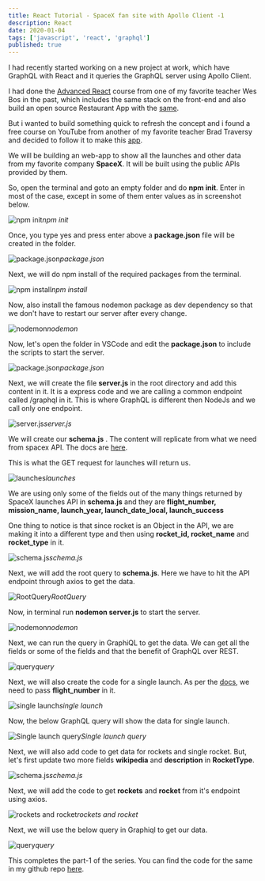 ```yaml
---
title: React Tutorial - SpaceX fan site with Apollo Client -1
description: React
date: 2020-01-04
tags: ['javascript', 'react', 'graphql']
published: true
---
```


I had recently started working on a new project at work, which have GraphQL with React and it queries the GraphQL server using Apollo Client.

I had done the [Advanced React](https://advancedreact.com) course from one of my favorite teacher Wes Bos in the past, which includes the same stack on the front-end and also build an open source Restaurant App with the [same](https://thewebdev.tech/restaurant-billing-app-react-nextjs).

But i wanted to build something quick to refresh the concept and i found a free course on YouTube from another of my favorite teacher Brad Traversy and decided to follow it to make this [app](https://www.youtube.com/watch?v=SEMTj8w04Z8&list=PLillGF-RfqbZrjw48EXLdM4dsOhURCLZx).

We will be building an web-app to show all the launches and other data from my favorite company **SpaceX**. It will be built using the public APIs provided by them.

So, open the terminal and goto an empty folder and do **npm init**. Enter in most of the case, except in some of them enter values as in screenshot below.

![npm init](https://ik.imagekit.io/thewebdev/SpaceX/1/1_3353c6dy6.png)*npm init*

Once, you type yes and press enter above a **package.json** file will be created in the folder.

![package.json](https://ik.imagekit.io/thewebdev/SpaceX/1/2_JatHusdiB.png)*package.json*

Next, we will do npm install of the required packages from the terminal.

![npm install](https://ik.imagekit.io/thewebdev/SpaceX/1/3_0sOEzgN6a.png)*npm install*

Now, also install the famous nodemon package as dev dependency so that we don't have to restart our server after every change.

![nodemon](https://ik.imagekit.io/thewebdev/SpaceX/1/4_32xWPSwI6.png)*nodemon*

Now, let's open the folder in VSCode and edit the **package.json** to include the scripts to start the server.

![package.json](https://ik.imagekit.io/thewebdev/SpaceX/1/5_UtyR_exI7h.png)*package.json*

Next, we will create the file **server.js** in the root directory and add this content in it. It is a express code and we are calling a common endpoint called /graphql in it. This is where GraphQL is different then NodeJs and we call only one endpoint.

![server.js](https://ik.imagekit.io/thewebdev/SpaceX/1/6_sJI7nbViRs.jpg)*server.js*

We will create our **schema.js** . The content will replicate from what we need from spacex API. The docs are [here](https://docs.spacexdata.com).

This is what the GET request for launches will return us.

![launches](https://ik.imagekit.io/thewebdev/SpaceX/1/7_EX5sPKtsYz.png)*launches*

We are using only some of the fields out of the many things returned by SpaceX launches API in **schema.js** and they are **flight_number, mission_name, launch_year, launch_date_local, launch_success**

One thing to notice is that since rocket is an Object in the API, we are making it into a different type and then using **rocket_id, rocket_name** and **rocket_type** in it.

![schema.js](https://ik.imagekit.io/thewebdev/SpaceX/1/8_gw3zzeo2u.png)*schema.js*

Next, we will add the root query to **schema.js**. Here we have to hit the API endpoint through axios to get the data.

![RootQuery](https://ik.imagekit.io/thewebdev/SpaceX/1/9_xCR0BEskw.png)*RootQuery*

Now, in terminal run **nodemon server.js** to start the server.

![nodemon](https://ik.imagekit.io/thewebdev/SpaceX/1/10_it1HA2s-L.png)*nodemon*

Next, we can run the query in GraphiQL to get the data. We can get all the fields or some of the fields and that the benefit of GraphQL over REST.

![query](https://ik.imagekit.io/thewebdev/SpaceX/1/11_3z1ZLxOmXd.png)*query*

Next, we will also create the code for a single launch. As per the [docs](https://docs.spacexdata.com/?version=latest#cfcc49e7-5fe4-4dd3-9701-7c5caf7af9fb), we need to pass **flight_number** in it.

![single launch](https://ik.imagekit.io/thewebdev/SpaceX/1/12_xR7eaHhgM.png)*single launch*

Now, the below GraphQL query will show the data for single launch.

![Single launch query](https://ik.imagekit.io/thewebdev/SpaceX/1/13_Zd4EgvFpv.png)*Single launch query*

Next, we will also add code to get data for rockets and single rocket. But, let's first update two more fields **wikipedia** and **description** in **RocketType**.

![schema.js](https://ik.imagekit.io/thewebdev/SpaceX/1/14_icE6i-1dK.png)*schema.js*

Next, we will add the code to get **rockets** and **rocket** from it's endpoint using axios.

![rockets and rocket](https://ik.imagekit.io/thewebdev/SpaceX/1/15_d91-pbjTfd.png)*rockets and rocket*

Next, we will use the below query in Graphiql to get our data.

![query](https://ik.imagekit.io/thewebdev/SpaceX/1/16_kTDh0vYUA.png)*query*

This completes the part-1 of the series. You can find the code for the same in my github repo [here](https://github.com/nabendu82/ReactApolloClient).

